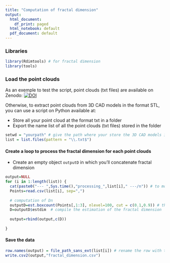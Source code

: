 ---
title: "Computation of fractal dimension"
output:
  html_document:
    df_print: paged
  html_notebook: default
  pdf_document: default
---
### Libraries
```{r}
library(Rdimtools) # for fractal dimension
library(tools)
```

### Load the point clouds 

As an exemple to test the script, point clouds (txt files) are available on Zenodo:
[![DOI](https://zenodo.org/badge/DOI/10.5281/zenodo.8048122.svg)](https://doi.org/10.5281/zenodo.8048122)

Otherwise, to extract point clouds from 3D CAD models in the format STL, you can use a script on Python available at:

* Store all your point cloud at the format txt in a folder
* Export the name list of all the point clouds (txt files) stored in the folder

```{r}
setwd = "yourpath" # give the path where your store the 3D CAD models in .txt format
list = list.files(pattern = "\\.txt$")    

```

#### Create a loop to process the fractal dimension for each point clouds

* Create an empty object  `outputD` in which you'll concatenate fractal dimension

```{r}
output=NULL
for (i in 1:length(list)) {
  cat(paste0("--- ",Sys.time(),"processing_",list[i]," ---/n")) # to monitor the processing time for each table.
  Points=read.csv(list[i], sep=",")
  
  # computation of Dn
  outputD=est.boxcount(Points[,1:3], nlevel=100, cut = c(0.1,0.9)) # the result of the function est.boxcount
  D=outputD$estdim  # compile the estimation of the fractal dimension
  
  output=rbind(output,c(D))
  
}
```

#### Save the data

```{r}

row.names(output) = file_path_sans_ext(list[i]) # rename the row with the names of the 3D CAD models
write.csv2(output,"fractal_dimension.csv") 

```
